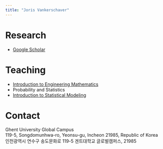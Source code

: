 ```yaml
---
title: "Joris Vankerschaver"
---
```


# Research

- [Google Scholar](https://scholar.google.com/citations?hl=en&user=N5vV04AAAAAJ&view_op=list_works&sortby=pubdate)

# Teaching

- [Introduction to Engineering Mathematics](engineering-math/index.html)
- Probability and Statistics
- [Introduction to Statistical Modeling](ISM/index.html)

# Contact

| Ghent University Global Campus
| 119-5, Songdomunhwa-ro, Yeonsu-gu, Incheon 21985, Republic of Korea

| 인천광역시 연수구 송도문화로 119-5 겐트대학교 글로벌캠퍼스, 21985

